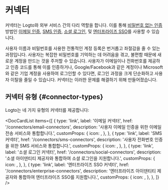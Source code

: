 
# 커넥터

커넥터는 Logto와 외부 서비스 간의 다리 역할을 합니다. 이를 통해 [비밀번호 없는 인증](https://auth.wiki/passwordless) 방법인 [이메일 인증](/end-user-flows/sign-up-and-sign-in/sign-in), [SMS 인증](/end-user-flows/sign-up-and-sign-in/sign-in), [소셜 로그인](/end-user-flows/sign-up-and-sign-in/social-sign-in), 및 [엔터프라이즈 SSO](/end-user-flows/enterprise-sso)를 사용할 수 있습니다.

사용자 이름과 비밀번호를 사용한 전통적인 계정 등록은 번거롭고 좌절감을 줄 수 있는 과정입니다. 사용자는 복잡한 비밀번호를 기억하는 데 어려움을 겪고, 불편함 때문에 새로운 계정을 만드는 것을 주저할 수 있습니다. 사용자가 이메일이나 전화번호를 제공하고 인증 코드를 통해 이를 인증하거나, Google/Facebook과 같은 계정이나 Microsoft와 같은 기업 계정을 사용하여 로그인할 수 있다면, 로그인 과정을 크게 단순화하고 사용자 이탈을 줄일 수 있습니다. 커넥터는 이러한 문제를 해결하기 위해 만들어졌습니다.

## 커넥터 유형 \{#connector-types}

Logto는 네 가지 유형의 커넥터를 제공합니다:

<DocCardList
  items={[
    {
      type: 'link',
      label: '이메일 커넥터',
      href: '/connectors/email-connectors',
      description: '사용자 이메일 인증을 위한 이메일 전송 서비스와 통합합니다.',
      customProps: {
        icon: <Email />,
      },
    },
    {
      type: 'link',
      label: 'SMS 커넥터',
      href: '/connectors/sms-connectors',
      description: '사용자 전화번호 인증을 위한 SMS 서비스와 통합합니다.',
      customProps: {
        icon: <Mobile />,
      },
    },
    {
      type: 'link',
      label: '소셜 로그인 커넥터',
      href: '/connectors/social-connectors',
      description: '소셜 아이덴티티 제공자와 통합하여 소셜 로그인을 지원합니다.',
      customProps: {
        icon: <Social />,
      },
    },
    {
      type: 'link',
      label: '엔터프라이즈 SSO 커넥터',
      href: '/connectors/enterprise-connectors',
      description: '엔터프라이즈 아이덴티티 제공자와 통합하여 엔터프라이즈 SSO를 지원합니다.',
      customProps: {
        icon: <Enterprise />,
      },
    },
  ]}
/>
